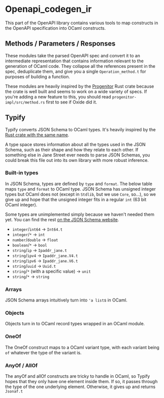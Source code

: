 # Openapi_codegen_ir

This part of the OpenAPI library contains various tools to map constructs in the
OpenAPI specification into OCaml constructs.


## Methods / Parameters / Responses

These modules take the parsed OpenAPI spec and convert it to an intermediate 
representation that contains information relevant to the generation of OCaml code.
They collapse all the references present in the spec, deduplicate them, and
give you a single `Operation_method.t` for purposes of building a function.

These modules are heavily inspired by the
[Progenitor](https://github.com/oxidecomputer/progenitor) Rust crate because the
crate is well built and seems to work on a wide variety of specs. If you're adding a new
feature to this, you should read `progenitor-impl/src/method.rs` first to see if Oxide
did it.

## Typify

Typify converts JSON Schema to OCaml types. It's heavily inspired by the
[Rust crate with the same name](https://github.com/oxidecomputer/typify).

A type space stores information about all the types used in the JSON Schema, such as
their shape and how they relate to each other. If something else in Jane Street ever
needs to parse JSON Schemas, you could break this file out into its own library with
more robust inference.

### Built-in types

In JSON Schema, types are defined by `type` and `format`. The below table maps
`type` and `format` to OCaml type. JSON Schema has unsigned integer types but
OCaml does not (except in `Stdlib`, but we use `Core`, so...), so we give up and hope
that the unsigned integer fits in a regular `int` (63 bit OCaml integer).

Some types are unimplemented simply because we haven't needed them yet. You can find
the rest [on the JSON Schema website](https://json-schema.org/understanding-json-schema/reference/type.html).

- `integer`/`int64` -> `Int64.t`
- `integer`/`*` -> `int`
- `number`/`double` -> `float`
- `boolean`/`*` -> `bool`
- `string`/`ip` -> `Ipaddr_jane.t`
- `string`/`ipv4` -> `Ipaddr_jane.V4.t`
- `string`/`ipv6` -> `Ipaddr_jane.V6.t`
- `string`/`uuid` -> `Uuid.t`
- `string`/`*` (with a specific value) -> `unit`
- `string`/`*` -> `string`

### Arrays

JSON Schema arrays intuitively turn into `'a list`s in OCaml.

### Objects

Objects turn in to OCaml record types wrapped in an OCaml module.

### OneOf

The OneOf construct maps to a OCaml variant type, with each variant being
`of` whatever the type of the variant is.

### AnyOf / AllOf

The anyOf and allOf constructs are tricky to handle in OCaml, so Typify hopes that they
only have one element inside them. If so, it passes through the type of the one underlying
element. Otherwise, it gives up and returns `Jsonaf.t`
